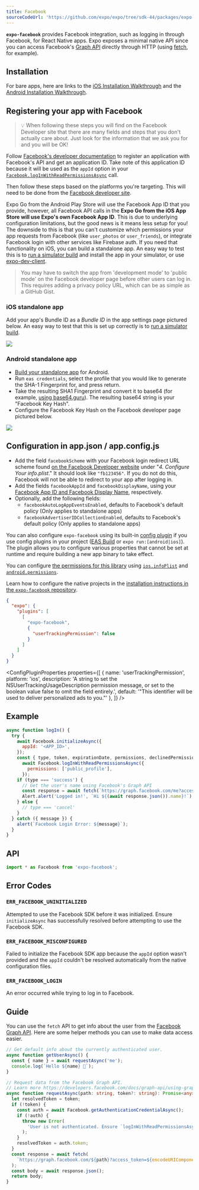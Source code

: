 ```yaml
---
title: Facebook
sourceCodeUrl: 'https://github.com/expo/expo/tree/sdk-44/packages/expo-facebook'
---
```



**`expo-facebook`** provides Facebook integration, such as logging in through Facebook, for React Native apps. Expo exposes a minimal native API since you can access Facebook's [Graph API](https://developers.facebook.com/docs/graph-api) directly through HTTP (using [fetch](https://reactnative.dev/docs/network.html#fetch), for example).

<PlatformsSection android emulator ios simulator />

## Installation

<InstallSection packageName="expo-facebook" />

For bare apps, here are links to the [iOS Installation Walkthrough](https://developers.facebook.com/docs/ios/getting-started/#step-3---configure-your-project) and the [Android Installation Walkthrough](https://developers.facebook.com/docs/android/getting-started#app_id).

## Registering your app with Facebook

> 💡 When following these steps you will find on the Facebook Developer site that there are many fields and steps that you don't actually care about. Just look for the information that we ask you for and you will be OK!

Follow [Facebook's developer documentation](https://developers.facebook.com/docs/apps/register) to register an application with Facebook's API and get an application ID. Take note of this application ID because it will be used as the `appId` option in your [`Facebook.logInWithReadPermissionsAsync`](#expofacebookloginwithreadpermissionsasync 'Facebook.logInWithReadPermissionsAsync') call.

Then follow these steps based on the platforms you're targeting. This will need to be done from the [Facebook developer site](https://developers.facebook.com/).

Expo Go from the Android Play Store will use the Facebook App ID that you provide, however, all Facebook API calls in the **Expo Go from the iOS App Store will use Expo's own Facebook App ID**. This is due to underlying configuration limitations, but the good news is it means less setup for you! The downside to this is that you can't customize which permissions your app requests from Facebook (like `user_photos` or `user_friends`), or integrate Facebook login with other services like Firebase auth. If you need that functionality on iOS, you can build a standalone app. An easy way to test this is to [run a simulator build](/build-reference/simulators.mdx) and install the app in your simulator, or use [expo-dev-client](/development/introduction.mdx).

> You may have to switch the app from 'development mode' to 'public mode' on the Facebook developer page before other users can log in. This requires adding a privacy policy URL, which can be as simple as a GitHub Gist.

### iOS standalone app

Add your app's Bundle ID as a _Bundle ID_ in the app settings page pictured below. An easy way to test that this is set up correctly is to [run a simulator build](/build-reference/simulators.mdx).

<Collapsible summary="Screenshot of the Facebook developer page">

![](/static/images/facebook-app-settings.png)

</Collapsible>

### Android standalone app

- [Build your standalone app](/archive/classic-updates/building-standalone-apps) for Android.
- Run `eas credentials`, select the profile that you would like to generate the SHA-1 Fingerprint for, and press return.
- Take the resulting SHA1 Fingerprint and convert it to base64 (for example, [using base64.guru](https://base64.guru/converter/encode/hex)). The resulting base64 string is your "Facebook Key Hash".
- Configure the Facebook Key Hash on the Facebook developer page pictured below.

<Collapsible summary="Screenshot of the Facebook developer page">

![](/static/images/facebook-app-settings.png)

</Collapsible>

## Configuration in app.json / app.config.js

- Add the field `facebookScheme` with your Facebook login redirect URL scheme found [on the Facebook Developer website](https://developers.facebook.com/docs/facebook-login/ios) under "_4. Configure Your info.plist_." It should look like `"fb123456"`. If you do not do this, Facebook will not be able to redirect to your app after logging in.
- Add the fields `facebookAppId` and `facebookDisplayName`, using your [Facebook App ID and Facebook Display Name](https://developers.facebook.com/docs/facebook-login/ios), respectively.
- Optionally, add the following fields:
  - `facebookAutoLogAppEventsEnabled`, defaults to Facebook's default policy (Only applies to standalone apps)
  - `facebookAdvertiserIDCollectionEnabled`, defaults to Facebook's default policy (Only applies to standalone apps)

You can also configure `expo-facebook` using its built-in [config plugin](/guides/config-plugins.mdx) if you use config plugins in your project ([EAS Build](/build/introduction.mdx) or `expo run:[android|ios]`). The plugin allows you to configure various properties that cannot be set at runtime and require building a new app binary to take effect.

<ConfigClassic>

You can configure [the permissions for this library](#permissions) using [`ios.infoPlist`](../config/app.mdx#infoplist) and [`android.permissions`](../config/app.mdx#permissions).

</ConfigClassic>

<ConfigReactNative>

Learn how to configure the native projects in the [installation instructions in the `expo-facebook` repository](https://github.com/expo/expo/tree/main/packages/expo-facebook#installation-in-bare-react-native-projects).

</ConfigReactNative>

<ConfigPluginExample>

```json
{
  "expo": {
    "plugins": [
      [
        "expo-facebook",
        {
          "userTrackingPermission": false
        }
      ]
    ]
  }
}
```

</ConfigPluginExample>

<ConfigPluginProperties properties={[
{ name: 'userTrackingPermission', platform: 'ios', description: 'A string to set the NSUserTrackingUsageDescription permission message, or set to the boolean value false to omit the field entirely.', default: '"This identifier will be used to deliver personalized ads to you."' },
]} />

## Example

```javascript
async function logIn() {
  try {
    await Facebook.initializeAsync({
      appId: '<APP_ID>',
    });
    const { type, token, expirationDate, permissions, declinedPermissions } =
      await Facebook.logInWithReadPermissionsAsync({
        permissions: ['public_profile'],
      });
    if (type === 'success') {
      // Get the user's name using Facebook's Graph API
      const response = await fetch(`https://graph.facebook.com/me?access_token=${token}`);
      Alert.alert('Logged in!', `Hi ${(await response.json()).name}!`);
    } else {
      // type === 'cancel'
    }
  } catch ({ message }) {
    alert(`Facebook Login Error: ${message}`);
  }
}
```

## API

```js
import * as Facebook from 'expo-facebook';
```

<APISection packageName="expo-facebook" />

## Error Codes

### `ERR_FACEBOOK_UNINITIALIZED`

Attempted to use the Facebook SDK before it was initialized. Ensure `initializeAsync` has successfully resolved before attempting to use the Facebook SDK.

### `ERR_FACEBOOK_MISCONFIGURED`

Failed to initialize the Facebook SDK app because the `appId` option wasn't provided and the `appId` couldn't be resolved automatically from the native configuration files.

### `ERR_FACEBOOK_LOGIN`

An error occurred while trying to log in to Facebook.

## Guide

You can use the `fetch` API to get info about the user from the [Facebook Graph API](https://developers.facebook.com/docs/graph-api/using-graph-api/). Here are some helper methods you can use to make data access easier.

```ts
// Get default info about the currently authenticated user.
async function getUserAsync() {
  const { name } = await requestAsync('me');
  console.log(`Hello ${name} 👋`);
}

// Request data from the Facebook Graph API.
// Learn more https://developers.facebook.com/docs/graph-api/using-graph-api/
async function requestAsync(path: string, token?: string): Promise<any> {
  let resolvedToken = token;
  if (!token) {
    const auth = await Facebook.getAuthenticationCredentialAsync();
    if (!auth) {
      throw new Error(
        'User is not authenticated. Ensure `logInWithReadPermissionsAsync` has successfully resolved before attempting to use the FBSDK Graph API.'
      );
    }
    resolvedToken = auth.token;
  }
  const response = await fetch(
    `https://graph.facebook.com/${path}?access_token=${encodeURIComponent(resolvedToken)}`
  );
  const body = await response.json();
  return body;
}
```
